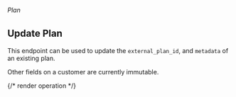 ###### *Plan*

## Update Plan

This endpoint can be used to update the `external_plan_id`, and `metadata` of an existing plan.

Other fields on a customer are currently immutable.

{/* render operation */}
